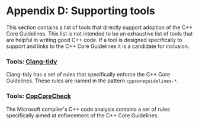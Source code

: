 # <a href="#" name="S-tools"></a>Appendix D: Supporting tools

This section contains a list of tools that directly support adoption of the C++ Core Guidelines. This list is not intended to be an exhaustive list of tools
that are helpful in writing good C++ code. If a tool is designed specifically to support and links to the C++ Core Guidelines it is a candidate for inclusion.

### <a href="#" name="St-clangtidy"></a>Tools: [Clang-tidy](http://clang.llvm.org/extra/clang-tidy/checks/list.html)

Clang-tidy has a set of rules that specifically enforce the C++ Core Guidelines. These rules are named in the pattern `cppcoreguidelines-*`.

### <a href="#" name="St-cppcorecheck"></a>Tools: [CppCoreCheck](https://docs.microsoft.com/en-us/visualstudio/code-quality/using-the-cpp-core-guidelines-checkers)

The Microsoft compiler's C++ code analysis contains a set of rules specifically aimed at enforcement of the C++ Core Guidelines.

